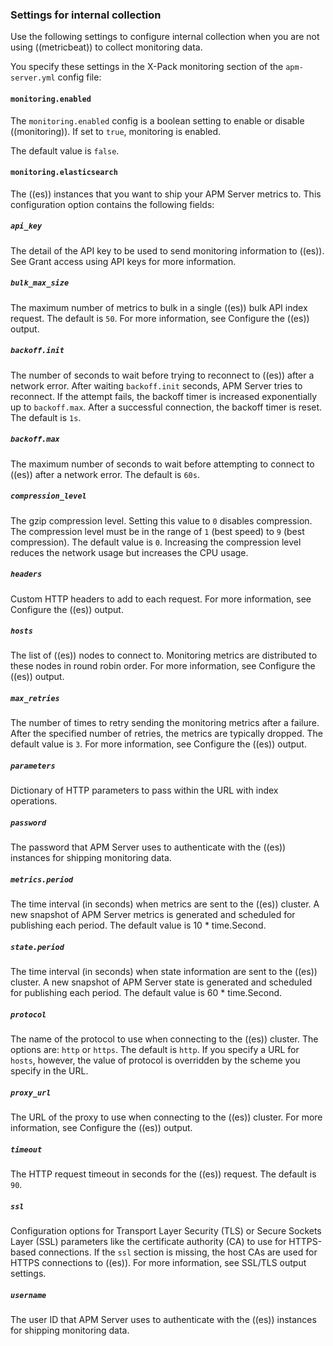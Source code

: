 
<div id="apm-configuration-monitor"></div>

### Settings for internal collection

Use the following settings to configure internal collection when you are not
using ((metricbeat)) to collect monitoring data.

You specify these settings in the X-Pack monitoring section of the
`apm-server.yml` config file:

<div id="`monitoring.enabled`"></div>

#### `monitoring.enabled`

The `monitoring.enabled` config is a boolean setting to enable or disable ((monitoring)).
If set to `true`, monitoring is enabled.

The default value is `false`.

<div id="`monitoring.elasticsearch`"></div>

#### `monitoring.elasticsearch`

The ((es)) instances that you want to ship your APM Server metrics to. This
configuration option contains the following fields:

<div id="`api_key`"></div>

##### `api_key`

The detail of the API key to be used to send monitoring information to ((es)).
See <DocLink slug="/en/observability/apm-beats-api-keys">Grant access using API keys</DocLink> for more information.

<div id="`bulk_max_size`"></div>

##### `bulk_max_size`

The maximum number of metrics to bulk in a single ((es)) bulk API index request.
The default is `50`. For more information, see <DocLink slug="/en/observability/apm-elasticsearch-output">Configure the ((es)) output</DocLink>.

<div id="`backoff.init`"></div>

##### `backoff.init`

The number of seconds to wait before trying to reconnect to ((es)) after
a network error. After waiting `backoff.init` seconds, APM Server tries to
reconnect. If the attempt fails, the backoff timer is increased exponentially up
to `backoff.max`. After a successful connection, the backoff timer is reset. The
default is `1s`.

<div id="`backoff.max`"></div>

##### `backoff.max`

The maximum number of seconds to wait before attempting to connect to
((es)) after a network error. The default is `60s`.

<div id="`compression_level`"></div>

##### `compression_level`

The gzip compression level. Setting this value to `0` disables compression. The
compression level must be in the range of `1` (best speed) to `9` (best
compression). The default value is `0`. Increasing the compression level
reduces the network usage but increases the CPU usage.

<div id="`headers`"></div>

##### `headers`

Custom HTTP headers to add to each request. For more information, see
<DocLink slug="/en/observability/apm-elasticsearch-output">Configure the ((es)) output</DocLink>.

<div id="`hosts`"></div>

##### `hosts`

The list of ((es)) nodes to connect to. Monitoring metrics are distributed to
these nodes in round robin order. For more information, see
<DocLink slug="/en/observability/apm-elasticsearch-output">Configure the ((es)) output</DocLink>.

<div id="`max_retries`"></div>

##### `max_retries`

The number of times to retry sending the monitoring metrics after a failure.
After the specified number of retries, the metrics are typically dropped. The
default value is `3`. For more information, see <DocLink slug="/en/observability/apm-elasticsearch-output">Configure the ((es)) output</DocLink>.

<div id="`parameters`"></div>

##### `parameters`

Dictionary of HTTP parameters to pass within the URL with index operations.

<div id="`password`"></div>

##### `password`

The password that APM Server uses to authenticate with the ((es)) instances for
shipping monitoring data.

<div id="`metrics.period`"></div>

##### `metrics.period`

The time interval (in seconds) when metrics are sent to the ((es)) cluster. A new
snapshot of APM Server metrics is generated and scheduled for publishing each
period. The default value is 10 * time.Second.

<div id="`state.period`"></div>

##### `state.period`

The time interval (in seconds) when state information are sent to the ((es)) cluster. A new
snapshot of APM Server state is generated and scheduled for publishing each
period. The default value is 60 * time.Second.

<div id="`protocol`"></div>

##### `protocol`

The name of the protocol to use when connecting to the ((es)) cluster. The options
are: `http` or `https`. The default is `http`. If you specify a URL for `hosts`,
however, the value of protocol is overridden by the scheme you specify in the URL.

<div id="`proxy_url`"></div>

##### `proxy_url`

The URL of the proxy to use when connecting to the ((es)) cluster. For more
information, see <DocLink slug="/en/observability/apm-elasticsearch-output">Configure the ((es)) output</DocLink>.

<div id="`timeout`"></div>

##### `timeout`

The HTTP request timeout in seconds for the ((es)) request. The default is `90`.

<div id="`ssl`"></div>

##### `ssl`

Configuration options for Transport Layer Security (TLS) or Secure Sockets Layer
(SSL) parameters like the certificate authority (CA) to use for HTTPS-based
connections. If the `ssl` section is missing, the host CAs are used for
HTTPS connections to ((es)). For more information, see <DocLink slug="/en/observability/apm-configuration-ssl">SSL/TLS output settings</DocLink>.

<div id="`username`"></div>

##### `username`

The user ID that APM Server uses to authenticate with the ((es)) instances for
shipping monitoring data.
